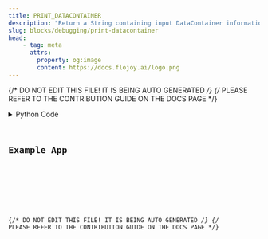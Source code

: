```yaml
---
title: PRINT_DATACONTAINER
description: "Return a String containing input DataContainer information."
slug: blocks/debugging/print-datacontainer
head:
    - tag: meta
      attrs:
        property: og:image
        content: https://docs.flojoy.ai/logo.png
---
```


{/* DO NOT EDIT THIS FILE! IT IS BEING AUTO GENERATED */}
{/* PLEASE REFER TO THE CONTRIBUTION GUIDE ON THE DOCS PAGE */}


<DownloadStudioBanner />
<PythonDocsDisplay docstring={block_data["docstring"]} />
<details>
<summary>Python Code</summary>



<Code code={pythonCode} lang="py" wrap theme="dracula" />

[Find this Flojoy Block on GitHub](https://github.com/flojoy-ai/blocks/blob/main/blocks/DEBUGGING/PRINT_DATACONTAINER/PRINT_DATACONTAINER.py)

</details>

## Example App


<GetHelpWidget />


<AppDisplay app={app} blockName="PRINT_DATACONTAINER" client:visible />


<Example />

{/* DO NOT EDIT THIS FILE! IT IS BEING AUTO GENERATED */}
{/* PLEASE REFER TO THE CONTRIBUTION GUIDE ON THE DOCS PAGE */}
